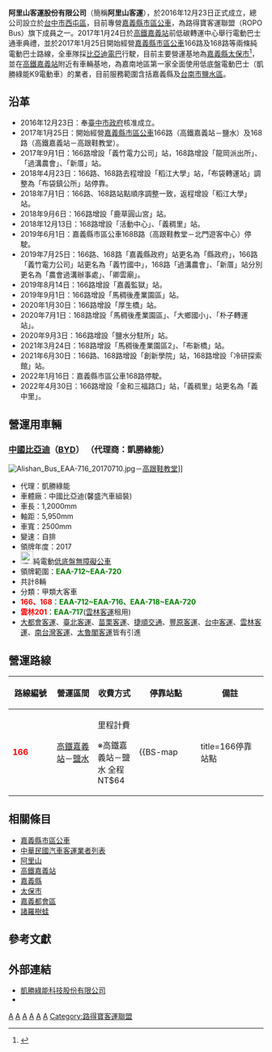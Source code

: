 {{擴充|time=2017-01-23T20:40:50+00:00}}
{{不是|嘉義客運}}
{{Infobox Company 
| company_name = 阿里山客運股份有限公司
| company_name_en =Alishan Bus
| company_logo = 阿里山客運商標.png
| company_type = [[股份有限公司|股份有限公司]]
| company_slogan = 永續嘉義 純電綠能森呼吸
| native_name = 阿里山客運
|local_code_name = TW
|local_code = 60284966
| foundation = {{Start date and age|2016|12|23}}
| location =  {{ROC-TW}}<br />[[臺中市|臺中市]][[西屯區|西屯區]]至善里[[臺灣大道|臺灣大道三段]]660號10樓之1
| founder = 林純如
| key_people = [[董事長|董事長]]：林純如
| industry = 運輸業
| products = [[嘉義縣市區公車|嘉義縣市區公車]]
| capital =  [[新台幣|新台幣]]30,000,000元 
| revenue = 
| operating_income = 
| profit = 
| market_value =
| num_employees = 
| P/E ratio =
| earnings per share =
| Net asset value =
| accounting_period = 
| parent =路得寶交通股份有限公司
| divisions =
| major_shareholder = 路得寶交通股份有限公司<ref>{{cite news |language = 中文 |author = 王文吉 |url = http://www.chinatimes.com/newspapers/20170115000415-260110 |title = 凱勝尾牙 繼續為綠能打拚 |publisher = 中時電子報 |date = 2017年1月15日 |accessdate = 2017年1月24日 |archive-date = 2020年7月17日 |archive-url = https://web.archive.org/web/20200717112833/https://www.chinatimes.com/newspapers/20170115000415-260110 |dead-url = no }}</ref>
| homepage = [http://www.ropobus.com www.ropobus.com]
| footnotes = 
| width = 
}}
'''阿里山客運股份有限公司'''（簡稱'''阿里山客運'''），於2016年12月23日正式成立，總公司設立於[[台中市|台中市]][[西屯區|西屯區]]，目前專營[[嘉義縣市區公車|嘉義縣市區公車]]，為路得寶客運聯盟（ROPO Bus）旗下成員之一。2017年1月24日於[[高鐵嘉義站|高鐵嘉義站]]前低碳轉運中心舉行電動巴士通車典禮，並於2017年1月25日開始經營[[嘉義縣市區公車|嘉義縣市區公車]]166路及168路等兩條純電動巴士路線，全車隊採[[比亞迪K9|比亞迪電巴]]行駛，目前主要營運基地為[[嘉義縣|嘉義縣]][[太保市|太保市]]<ref>{{Cite web |url=http://www.chinatimes.com/newspapers/20161208000065-260202 |title=路得寶斥資35億 強攻電動車 |access-date=2017-01-23 |archive-date=2020-07-17 |archive-url=https://web.archive.org/web/20200717112807/http://www.chinatimes.com/newspapers/20161208000065-260202 |dead-url=no }}</ref>，並在[[高鐵嘉義站|高鐵嘉義站]]附近有車輛基地，為嘉南地區第一家全面使用低底盤電動巴士（凱勝綠能K9電動車）的業者，目前服務範圍含括嘉義縣及[[台南市|台南市]][[鹽水區|鹽水區]]。

== 沿革 ==
*2016年12月23日：奉[[臺中市政府|臺中市政府]]核准成立。
*2017年1月25日：開始經營[[嘉義縣市區公車|嘉義縣市區公車]]166路（高鐵嘉義站－鹽水）及168路（高鐵嘉義站－高跟鞋教堂）。
*2017年9月1日：166路增設「義竹電力公司」站，168路增設「龍岡派出所」、「過溝農會」、「新厝」站。
*2018年4月23日：166路、168路去程增設「稻江大學」站，「布袋轉運站」調整為「布袋鎮公所」站停靠。
*2018年7月1日：166路、168路站點順序調整一致，返程增設「稻江大學」站。
*2018年9月6日：166路增設「鹿草圓山宮」站。
*2018年12月13日：168路增設「活動中心」、「義稠里」站。
*2019年6月1日：嘉義縣市區公車168B路（高跟鞋教堂－北門遊客中心）停駛。
*2019年7月25日：166路、168路「嘉義縣政府」站更名為「縣政府」，166路「義竹電力公司」站更名為「義竹國中」，168路「過溝農會」、「新厝」站分別更名為「農會過溝辦事處」、「卿雲廟」。
*2019年8月14日：166路增設「嘉義監獄」站。
*2019年9月1日：166路增設「馬稠後產業園區」站。
*2020年1月30日：166路增設「厚生橋」站。
*2020年7月1日：168路增設「馬稠後產業園區」、「大鄉國小」、「朴子轉運站」。
*2020年9月3日：166路增設「鹽水分駐所」站。
*2021年3月24日：168路增設「馬稠後產業園區2」、「布新橋」站。
*2021年6月30日：166路、168路增設「創新學院」站，168路增設「冷研探索館」站。
*2022年1月16日：嘉義縣市區公車168路停駛。
*2022年4月30日：166路增設「金和三福路口」站，「義稠里」站更名為「義中里」。

== 營運用車輛 ==
===[[中華人民共和國|中國]][[比亞迪|比亞迪]]（[[BYD|BYD]]） （代理商：凱勝綠能）===
{{HideH|[[比亞迪K9|BYD K9]][[File:標誌(小)mark(S).jpg|25px]]}}
[[File:Alishan_Bus_EAA-716_20170710.jpg|thumb]]－[[高跟鞋教堂|高跟鞋教堂]]]]
*代理：凱勝綠能
*車體廠：中國比亞迪(馨盛汽車組裝)
*車長：1,2000mm
*軸距：5,950mm
*車寬：2500mm
*變速：自排
*領牌年度：2017
* [[File:標誌(小)mark(S).jpg|25px]]純電動[[特低地台巴士|低底盤無障礙公車]]
*領牌範圍：'''<font color="green">EAA-712~EAA-720</font>'''
*共計8輛
*分類：甲類大客車
*'''<font color="red">166、168</font>'''：'''<font color="green">EAA-712~EAA-716、EAA-718~EAA-720</font>'''
*'''<font color="red">雲林201</font>'''：'''<font color="green">EAA-717</font>'''([[雲林客運|雲林客運]]租用)
*[[大都會客運|大都會客運]]、[[臺北客運|臺北客運]]、[[苗栗客運|苗栗客運]]、[[捷順交通|捷順交通]]、[[豐原客運|豐原客運]]、[[台中客運|台中客運]]、[[雲林客運|雲林客運]]、[[南台灣客運|南台灣客運]]、[[太魯閣客運|太魯閣客運]]皆有引進
{{Hidef}}

== 營運路線 ==
{| class="wikitable" width="100%" align="center"
|-bgcolor="#EAEAEA"
!width="100" |路線編號
!width="100" |營運區間
!width="75" |收費方式
!width="150" |停靠站點
!width="150" |備註
|-
!'''<font color=red>166</font>'''
![[高鐵嘉義站|高鐵嘉義站]]－[[鹽水區|鹽水]]
|
里程計費

※高鐵嘉義站－鹽水 全程NT$64
|
{{BS-map
|title=166停靠站點
|legend=0
|lua=1
|map=
KBHFa~~[[File:BRT_Chiayi_CIS_(English_Type_1).svg|30px]]'''[[高鐵嘉義站|高鐵嘉義站]]'''
BHF~~[[故宮南院|故宮南院]]
BHF~~[[File:BRT_Chiayi_CIS_(English_Type_1).svg|30px]][[長庚醫院|長庚醫院]]
BHF~~[[File:BRT_Chiayi_CIS_(English_Type_1).svg|30px]][[嘉義縣政府|縣政府]]
BHF~~創新學院
BHF~~[[稻江科技暨管理學院|稻江大學]]
BHF~~馬稠後產業園區
BHF~~嘉義監獄
BHF~~鹿草圓山宮
BHF~~[[鹿草鄉|鹿草]]
BHF~~竹子腳
BHF~~頂潭
BHF~~下潭
BHF~~五間厝
BHF~~義竹國中
BHF~~活動中心
BHF~~[[義竹鄉|義竹]]
BHF~~厚生橋
BHF~~義中里
BHF~~金和三福路口
BHF~~鹽水分駐所
KBHFe~~'''[[鹽水區|鹽水]]'''
}}
|
*此路線橫跨嘉義縣、台南市兩地。
* [[比亞迪汽車|比亞迪電巴]][[特低地台巴士|低底盤無障礙公車]][[File:標誌(小)mark(S).jpg|25px]]行駛。
|}

==相關條目==
*[[嘉義縣市區公車|嘉義縣市區公車]]
*[[中華民國汽車客運業者列表|中華民國汽車客運業者列表]]
*[[阿里山鄉|阿里山]]
*[[高鐵嘉義站|高鐵嘉義站]]
*[[嘉義縣|嘉義縣]]
*[[太保市|太保市]]
*[[嘉義都會區|嘉義都會區]]
*[[諸羅樹蛙|諸羅樹蛙]]

== 參考文獻 ==
<references/>
==外部連結==
* [http://www.tw-kget.com/index.html  凱勝綠能科技股份有限公司] {{Wayback|url=http://www.tw-kget.com/index.html |date=20200807113957 }}
* {{Facebook|ROPO.Bus}}

{{一卡通}}{{悠遊卡}}
{{臺灣汽車客運業者}}
{{Portal bar|臺灣|臺中|公路|企業}}
[[Category:2016年台灣建立|A]]
[[Category:2016年成立的公司|A]]
[[Category:嘉義縣交通|A]]
[[Category:台南市交通|A]]
[[Category:台灣客運公司|A]]
[[Category:總部位於臺中市西屯區的工商業機構|A]]
[[Category:路得寶客運聯盟|Category:路得寶客運聯盟]]